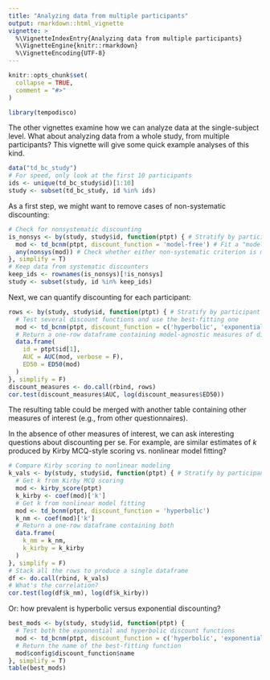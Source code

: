 ```yaml
---
title: "Analyzing data from multiple participants"
output: rmarkdown::html_vignette
vignette: >
  %\VignetteIndexEntry{Analyzing data from multiple participants}
  %\VignetteEngine{knitr::rmarkdown}
  %\VignetteEncoding{UTF-8}
---
```


```r
knitr::opts_chunk$set(
  collapse = TRUE,
  comment = "#>"
)
```

```r
library(tempodisco)
```

The other vignettes examine how we can analyze data at the single-subject level. What about analyzing data from a whole study, from multiple participants? This vignette will give some quick example analyses of this kind.

```r
data("td_bc_study")
# For speed, only look at the first 10 participants
ids <- unique(td_bc_study$id)[1:10]
study <- subset(td_bc_study, id %in% ids)
```

As a first step, we might want to remove cases of non-systematic discounting:

```r
# Check for nonsystematic discounting
is_nonsys <- by(study, study$id, function(ptpt) { # Stratify by participant ID
  mod <- td_bcnm(ptpt, discount_function = 'model-free') # Fit a "model-free" discount function to the participant-level data
  any(nonsys(mod)) # Check whether either non-systematic criterion is met
}, simplify = T)
# Keep data from systematic discounters
keep_ids <- rownames(is_nonsys)[!is_nonsys]
study <- subset(study, id %in% keep_ids)
```

Next, we can quantify discounting for each participant:

```r
rows <- by(study, study$id, function(ptpt) { # Stratify by participant ID
  # Test several discount functions and use the best-fitting one
  mod <- td_bcnm(ptpt, discount_function = c('hyperbolic', 'exponential'))
  # Return a one-row dataframe containing model-agnostic measures of discounting
  data.frame(
    id = ptpt$id[1],
    AUC = AUC(mod, verbose = F),
    ED50 = ED50(mod)
  )
}, simplify = F)
discount_measures <- do.call(rbind, rows)
cor.test(discount_measures$AUC, log(discount_measures$ED50))
```

The resulting table could be merged with another table containing other measures of interest (e.g., from other questionnaires).

In the absence of other measures of interest, we can ask interesting questions about discounting per se. For example, are similar estimates of $k$ produced by Kirby MCQ-style scoring vs. nonlinear model fitting?

```r
# Compare Kirby scoring to nonlinear modeling
k_vals <- by(study, study$id, function(ptpt) { # Stratify by participant ID
  # Get k from Kirby MCQ scoring
  mod <- kirby_score(ptpt)
  k_kirby <- coef(mod)['k']
  # Get k from nonlinear model fitting
  mod <- td_bcnm(ptpt, discount_function = 'hyperbolic')
  k_nm <- coef(mod)['k']
  # Return a one-row dataframe containing both
  data.frame(
    k_nm = k_nm,
    k_kirby = k_kirby
  )
}, simplify = F)
# Stack all the rows to produce a single dataframe
df <- do.call(rbind, k_vals)
# What's the correlation?
cor.test(log(df$k_nm), log(df$k_kirby))
```

Or: how prevalent is hyperbolic versus exponential discounting?

```r
best_mods <- by(study, study$id, function(ptpt) {
  # Test both the exponential and hyperbolic discount functions
  mod <- td_bcnm(ptpt, discount_function = c('hyperbolic', 'exponential'))
  # Return the name of the best-fitting function
  mod$config$discount_function$name
}, simplify = T)
table(best_mods)
```
